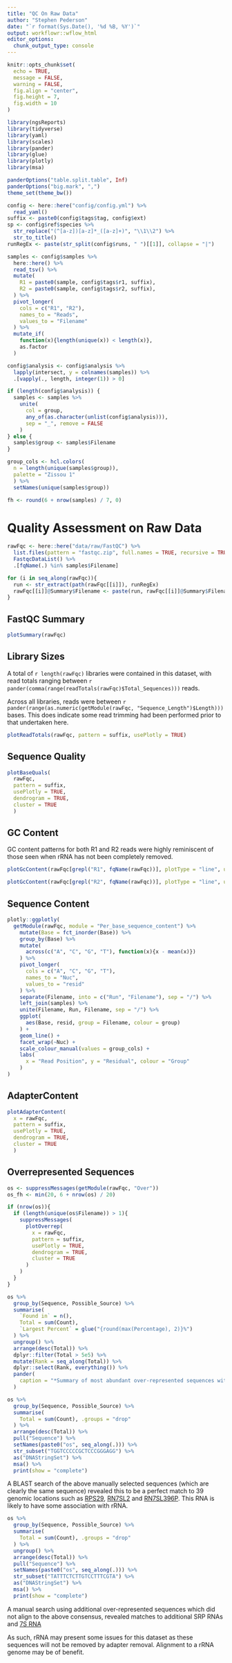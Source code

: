 ```yaml
---
title: "QC On Raw Data"
author: "Stephen Pederson"
date: "`r format(Sys.Date(), '%d %B, %Y')`"
output: workflowr::wflow_html
editor_options:
  chunk_output_type: console
---
```


```r
knitr::opts_chunk$set(
  echo = TRUE,
  message = FALSE,
  warning = FALSE,
  fig.align = "center",
  fig.height = 7,
  fig.width = 10
)
```

```r
library(ngsReports)
library(tidyverse)
library(yaml)
library(scales)
library(pander)
library(glue)
library(plotly)
library(msa)
```

```r
panderOptions("table.split.table", Inf)
panderOptions("big.mark", ",")
theme_set(theme_bw())
```

```r
config <- here::here("config/config.yml") %>%
  read_yaml()
suffix <- paste0(config$tags$tag, config$ext)
sp <- config$ref$species %>%
  str_replace("(^[a-z])[a-z]*_([a-z]+)", "\\1\\2") %>%
  str_to_title()
runRegEx <- paste(str_split(config$runs, " ")[[1]], collapse = "|")
```

```r
samples <- config$samples %>%
  here::here() %>%
  read_tsv() %>%
  mutate(
    R1 = paste0(sample, config$tags$r1, suffix),
    R2 = paste0(sample, config$tags$r2, suffix),
  ) %>%
  pivot_longer(
    cols = c("R1", "R2"),
    names_to = "Reads",
    values_to = "Filename"
  ) %>%
  mutate_if(
    function(x){length(unique(x)) < length(x)},
    as.factor
  )
```

```r
config$analysis <- config$analysis %>%
  lapply(intersect, y = colnames(samples)) %>%
  .[vapply(., length, integer(1)) > 0]
```

```r
if (length(config$analysis)) {
  samples <- samples %>%
    unite(
      col = group, 
      any_of(as.character(unlist(config$analysis))), 
      sep = "_", remove = FALSE
    )
} else {
  samples$group <- samples$Filename
}
```


```r
group_cols <- hcl.colors(
  n = length(unique(samples$group)), 
  palette = "Zissou 1"
  ) %>%
  setNames(unique(samples$group))
```


```r
fh <- round(6 + nrow(samples) / 7, 0)
```

# Quality Assessment on Raw Data {.tabset}

```r
rawFqc <- here::here("data/raw/FastQC") %>%
  list.files(pattern = "fastqc.zip", full.names = TRUE, recursive = TRUE) %>%
  FastqcDataList() %>%
  .[fqName(.) %in% samples$Filename]
```

```r
for (i in seq_along(rawFqc)){
  run <- str_extract(path(rawFqc[[i]]), runRegEx)
  rawFqc[[i]]@Summary$Filename <- paste(run, rawFqc[[i]]@Summary$Filename, sep = "/")
} 
```

## FastQC Summary

```r
plotSummary(rawFqc)
```

## Library Sizes

A total of `r length(rawFqc)` libraries were contained in this dataset, with read totals ranging between `r pander(comma(range(readTotals(rawFqc)$Total_Sequences)))` reads.

Across all libraries, reads were between `r pander(range(as.numeric(getModule(rawFqc, "Sequence_Length")$Length)))` bases.
This does indicate some read trimming had been performed prior to that undertaken here.

```r
plotReadTotals(rawFqc, pattern = suffix, usePlotly = TRUE)
```

## Sequence Quality

```r
plotBaseQuals(
  rawFqc,
  pattern = suffix, 
  usePlotly = TRUE,
  dendrogram = TRUE,
  cluster = TRUE
  )
```


## GC Content

GC content patterns for both R1 and R2 reads were highly reminiscent of those seen when rRNA has not been completely removed.

```r
plotGcContent(rawFqc[grepl("R1", fqName(rawFqc))], plotType = "line", usePlotly = TRUE, gcType = "Trans") 
```

```r
plotGcContent(rawFqc[grepl("R2", fqName(rawFqc))], plotType = "line", usePlotly = TRUE, gcType = "Trans") 
```


## Sequence Content

```r
plotly::ggplotly(
  getModule(rawFqc, module = "Per_base_sequence_content") %>% 
    mutate(Base = fct_inorder(Base)) %>%
    group_by(Base) %>% 
    mutate(
      across(c("A", "C", "G", "T"), function(x){x - mean(x)}) 
    ) %>% 
    pivot_longer(
      cols = c("A", "C", "G", "T"), 
      names_to = "Nuc", 
      values_to = "resid"
    ) %>%
    separate(Filename, into = c("Run", "Filename"), sep = "/") %>%
    left_join(samples) %>%
    unite(Filename, Run, Filename, sep = "/") %>%
    ggplot(
      aes(Base, resid, group = Filename, colour = group)
    ) + 
    geom_line() +
    facet_wrap(~Nuc) + 
    scale_colour_manual(values = group_cols) +
    labs(
      x = "Read Position", y = "Residual", colour = "Group"
    )
)
```

## AdapterContent

```r
plotAdapterContent(
  x = rawFqc, 
  pattern = suffix, 
  usePlotly = TRUE,
  dendrogram = TRUE,
  cluster = TRUE
  )
```

## Overrepresented Sequences

```r
os <- suppressMessages(getModule(rawFqc, "Over"))
os_fh <- min(20, 6 + nrow(os) / 20)
```

```r
if (nrow(os)){
  if (length(unique(os$Filename)) > 1){
    suppressMessages(
      plotOverrep(
        x = rawFqc,
        pattern = suffix, 
        usePlotly = TRUE,
        dendrogram = TRUE,
        cluster = TRUE
      )
    )
  }
}
```

```r
os %>%
  group_by(Sequence, Possible_Source) %>%
  summarise(
    `Found in` = n(),
    Total = sum(Count),
    `Largest Percent` = glue("{round(max(Percentage), 2)}%")
  ) %>%
  ungroup() %>%
  arrange(desc(Total)) %>%
  dplyr::filter(Total > 5e5) %>%
  mutate(Rank = seq_along(Total)) %>%
  dplyr::select(Rank, everything()) %>%
  pander(
    caption = "*Summary of most abundant over-represented sequences within the raw data.*"
  )
```

```r
os %>%
  group_by(Sequence, Possible_Source) %>%
  summarise(
    Total = sum(Count), .groups = "drop"
  ) %>%
  arrange(desc(Total)) %>%
  pull("Sequence") %>%
  setNames(paste0("os", seq_along(.))) %>%
  str_subset("TGGTCCCCCGCTCCCGGGAGG") %>%
  as("DNAStringSet") %>%
  msa() %>%
  print(show = "complete")
```

A BLAST search of the above manually selected sequences (which are clearly the same sequence) revealed this to be a perfect match to 39 genomic locations such as [RPS29](https://www.ncbi.nlm.nih.gov/nucleotide/NG_050638.2), [RN7SL2](https://www.ncbi.nlm.nih.gov/nucleotide/NR_027260.1)  and [RN7SL396P](https://www.ncbi.nlm.nih.gov/nucleotide/NG_042962.1).
This RNA is likely to have some association with rRNA.


```r
os %>%
  group_by(Sequence, Possible_Source) %>%
  summarise(
    Total = sum(Count), .groups = "drop"
  ) %>%
  ungroup() %>%
  arrange(desc(Total)) %>%
  pull("Sequence") %>%
  setNames(paste0("os", seq_along(.))) %>%
  str_subset("TATTTCTCTTGTCCTTTCGTA") %>%
  as("DNAStringSet") %>%
  msa() %>%
  print(show = "complete")
```

A manual search using additional over-represented sequences which did not align to the above consensus, revealed matches to additional SRP RNAs and [7S RNA](https://www.ncbi.nlm.nih.gov/nucleotide/V00477.1)

As such, rRNA may present some issues for this dataset as these sequences will not be removed by adapter removal. 
Alignment to a rRNA genome may be of benefit.

